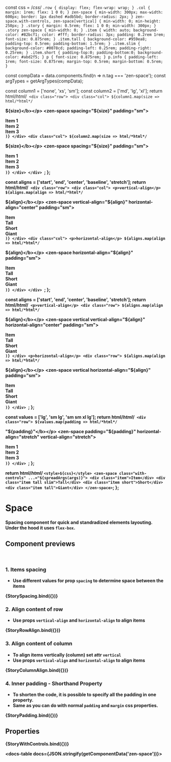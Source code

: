 const css = /*css*/ `
  .row {
    display: flex;
    flex-wrap: wrap;
  }
  .col {
    margin: 1rem;
    flex: 1 0 0;
  }
  zen-space {
    min-width: 300px;
    max-width: 600px;
    border: 1px dashed #adb5bd;
    border-radius: 2px;
  }
  zen-space.with-controls,
  zen-space[vertical] {
    min-width: 0;
    min-height: 250px;
  }
  .story {
    margin: 0.5rem;
    flex: 1 0 0;
    min-width: 300px;
  }
  .story zen-space {
    min-width: 0;
  }
  .item {
    width: auto;
    background-color: #82bcf1;
    color: #fff;
    border-radius: 3px;
    padding: 0.2rem 1rem;
    font-size: 0.875rem;
  }
  .item.tall {
    background-color: #959ea8;
    padding-top: 0.5rem;
    padding-bottom: 1.5rem;
  }
  .item.slim {
    background-color: #0078cd;
    padding-left: 0.25rem;
    padding-right: 0.25rem;
  }
  .item.short {
    padding-top:0;
    padding-bottom:0;
    background-color: #abd2f5;
  }
  p {
    font-size: 0.875rem;
  }
  p.info {
    padding-left: 1rem;
    font-size: 0.875rem;
    margin-top: 0.5rem;
    margin-bottom: 0.5rem;
  }
`

const compData = data.components.find(n => n.tag === 'zen-space');
const argTypes = getArgTypes(compData);

<Meta title="Layout/Space" component="zen-space" argTypes={argTypes} />

  const column1 = ['none', 'xs', 'sm'];
  const column2 = ['md', 'lg', 'xl'];
  return html/*html*/`
    <div class="row">
      <div class="col">
        ${column1.map(size => html/*html*/`
            <p class="info"><b>${size}</b></p>
            <zen-space spacing="${size}" padding="sm">
              <div class="item">Item 1</div>
              <div class="item">Item 2</div>
              <div class="item">Item 3</div>
            </zen-space>
        `)}
      </div>
      <div class="col">
        ${column2.map(size => html/*html*/`
            <p class="info"><b>${size}</b></p>
            <zen-space spacing="${size}" padding="sm">
              <div class="item">Item 1</div>
              <div class="item">Item 2</div>
              <div class="item">Item 3</div>
            </zen-space>
        `)}
      </div>
    </div>
  `;
};

  const aligns = ['start', 'end', 'center', 'baseline', 'stretch'];
  return html/*html*/`
    <div class="row">
      <div class="col">
        <p>vertical-align</p>
        ${aligns.map(align => html/*html*/`
            <p class="info"><b>${align}</b></p>
            <zen-space vertical-align="${align}" horizontal-align="center" padding="sm">
              <div class="item">Item</div>
              <div class="item tall slim">Tall</div>
              <div class="item short">Short</div>
              <div class="item tall">Giant</div>
            </zen-space>
        `)}
      </div>
      <div class="col">
        <p>horizontal-align</p>
        ${aligns.map(align => html/*html*/`
            <p class="info"><b>${align}</b></p>
            <zen-space horizontal-align="${align}" padding="sm">
              <div class="item">Item</div>
              <div class="item tall slim">Tall</div>
              <div class="item short">Short</div>
              <div class="item tall">Giant</div>
            </zen-space>
        `)}
      </div>
    </div>
  `;
};

  const aligns = ['start', 'end', 'center', 'baseline', 'stretch'];
  return html/*html*/`
    <p>vertical-align</p>
    <div class="row">
      ${aligns.map(align => html/*html*/`
        <div class="col tall">
          <p class="info"><b>${align}</b></p>
          <zen-space vertical vertical-align="${align}" horizontal-align="center" padding="sm">
            <div class="item">Item</div>
            <div class="item tall slim">Tall</div>
            <div class="item short">Short</div>
            <div class="item tall">Giant</div>
          </zen-space>
        </div>
      `)}
    </div>
    <p>horizontal-align</p>
    <div class="row">
      ${aligns.map(align => html/*html*/`
        <div class="col tall">
          <p class="info"><b>${align}</b></p>
          <zen-space vertical horizontal-align="${align}" padding="sm">
            <div class="item">Item</div>
            <div class="item tall slim">Tall</div>
            <div class="item short">Short</div>
            <div class="item tall">Giant</div>
          </zen-space>
        </div>
      `)}
    </div>
  `;
};

  const values = ['lg', 'sm lg', 'sm sm xl lg'];
  return html/*html*/`
    <div class="row">
      ${values.map(padding => html/*html*/`
        <div class="story">
          <p class="info"><b>"${padding}"</b></p>
          <zen-space padding="${padding}" horizontal-align="stretch" vertical-align="stretch">
              <div class="item">Item 1</div>
              <div class="item">Item 2</div>
              <div class="item">Item 3</div>
            </zen-space>
        </div>
      `)}
    </div>
  `;
};

  return html/*html*/ `
    <style>${css}</style>
    <zen-space class="with-controls" ...="${spreadArgs(args)}">
      <div class="item">Item</div>
      <div class="item tall slim">Tall</div>
      <div class="item short">Short</div>
      <div class="item tall">Giant</div>
    </zen-space>
  `;
};

# Space

Spacing component for quick and standradized elements layouting.<br/>
Under the hood it uses <code>flex-box</code>.

## Component previews

<br />

### 1. Items spacing

- Use different values for prop `spacing` to determine space between the items

<Canvas>
  <Story
    name="sizes"
  >
    {StorySpacing.bind({})}
  </Story>
</Canvas>

### 2. Align content of row

- Use props `vertical-align` and `horizontal-align` to align items

<Canvas>
  <Story
    name="aligns"
  >
    {StoryRowAlign.bind({})}
  </Story>
</Canvas>

### 3. Align content of column

- To align items vertically (column) set attr `vertical`
- Use props `vertical-align` and `horizontal-align` to align items

<Canvas>
  <Story
    name="alignsColumn"
  >
    {StoryColumnAlign.bind({})}
  </Story>
</Canvas>

### 4. Inner padding - Shorthand Property

- To shorten the code, it is possible to specify all the padding in one property.
- Same as you can do with normal `padding` and `margin` css properties.

<Canvas>
  <Story
    name="paddings"
  >
    {StoryPadding.bind({})}
  </Story>
</Canvas>

## Properties

<Canvas>
  <Story
    name="default"
    args={{
      ...getDefaultArgs(argTypes),
    }}
  >
    {StoryWithControls.bind({})}
  </Story>
</Canvas>

<ArgsTable story="default" />

<docs-table docs={JSON.stringify(getComponentData('zen-space'))}></docs-table>
